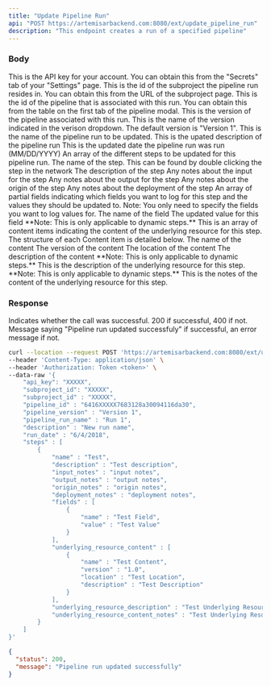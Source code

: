 ```yaml
---
title: "Update Pipeline Run"
api: "POST https://artemisarbackend.com:8080/ext/update_pipeline_run"
description: "This endpoint creates a run of a specified pipeline"
---
```


### Body

<ParamField body="api_key" type="string" required>
  This is the API key for your account. You can obtain this from the "Secrets" tab of your "Settings" page.
</ParamField>

<ParamField body="subproject_id" type="string" required>
  This is the id of the subproject the pipeline run resides in. You can obtain this from the URL of the subproject page.
</ParamField>

<ParamField body="pipeline_id" type="string" required>
    This is the id of the pipeline that is associated with this run. You can obtain this from the table on the first tab of the pipeline modal.
</ParamField>

<ParamField body="pipeline_version" type="string" required>
    This is the version of the pipeline associated with this run. This is the name of the version indicated in the verison dropdown. The default version is "Version 1".
</ParamField>

<ParamField body="pipeline_run_name" type="string" required>
    This is the name of the pipeline run to be updated.
</ParamField>

<ParamField body="description" type="string" optional>
    This is the upated description of the pipeline run
</ParamField>

<ParamField body="run_date" type="string" optional>
    This is the updated date the pipeline run was run (MM/DD/YYYY)
</ParamField>

<ParamField body="steps" type="[Steps]" optional>
  An array of the different steps to be updated for this pipeline run.
   <Expandable title="Step Structure">
    <ResponseField name="name" type="string" required>
        The name of the step. This can be found by double clicking the step in the network
    </ResponseField>
    <ResponseField name="description" type="string" optional>
        The description of the step
    </ResponseField>
     <ResponseField name="input_notes" type="string" optional>
        Any notes about the input for the step
    </ResponseField>
     <ResponseField name="output_notes" type="string" optional>
        Any notes about the output for the step
    </ResponseField>
    <ResponseField name="origin_notes" type="string" optional>
        Any notes about the origin of the step
    </ResponseField>
    <ResponseField name="deployment_notes" type="string" optional>
        Any notes about the deployment of the step
    </ResponseField>
    <ResponseField name="fields" type="[Partial Field]" optional>
        An array of partial fields indicating which fields you want to log for this step and the values they should be updated to. Note: You only need to specify the fields you want to log values for.
        <Expandable title="Partial Field Structure">
            <ResponseField name="name" type="string" required>
                The name of the field
            </ResponseField>
            <ResponseField name="value" type="type" optional default="">
                The updated value for this field
            </ResponseField>
        </Expandable>
    </ResponseField>
    <ResponseField name="underlying_resource_content" type="[Content]" optional>
        **Note: This is only applicable to dynamic steps.** This is an array of content items indicating the content of the underlying resource for this step. The structure of each Content item is detailed below.
         <Expandable title="Content Structure">
            <ResponseField name="name" type="string" required>
            The name of the content
            </ResponseField>
            <ResponseField name="version" type="string" optional>
                The version of the content
            </ResponseField>
            <ResponseField name="location" type="string" optional>
                The location of the content
            </ResponseField>
            <ResponseField name="description" type="string" optional>
                The description of the content
            </ResponseField>
        </Expandable>
    </ResponseField>
    <ResponseField name="underlying_resource_description" type="string" optional>
        **Note: This is only applicable to dynamic steps.**  This is the description of the underlying resource for this step.
    </ResponseField>
    <ResponseField name="underlying_resource_content_notes" type="string" optional>
        **Note: This is only applicable to dynamic steps.**  This is the notes of the content of the underlying resource for this step.
    </ResponseField>
  </Expandable>
</ParamField>

### Response

<ResponseField name="status" type="number">
  Indicates whether the call was successful. 200 if successful, 400 if not.
</ResponseField>

<ResponseField name="message" type="string">
  Message saying "Pipeline run updated successfuly" if successful, an error message if not.
</ResponseField>

<RequestExample>

```bash Example Request
curl --location --request POST 'https://artemisarbackend.com:8080/ext/update_pipeline_run' \
--header 'Content-Type: application/json' \
--header 'Authorization: Token <token>' \
--data-raw '{
    "api_key": "XXXXX",
    "subproject_id": "XXXXX",
    "subproject_id" : "XXXXX",
    "pipeline_id" : "6416XXXXX7683128a30094116da30",
    "pipeline_version" : "Version 1",
    "pipeline_run_name" : "Run 1",
    "description" : "New run name",
    "run_date" : "6/4/2018",
    "steps" : [
        {
            "name" : "Test",
            "description" : "Test description",
            "input_notes" : "input notes",
            "output_notes" : "output notes",
            "origin_notes" : "origin notes",
            "deployment_notes" : "deployment notes",
            "fields" : [
                {
                    "name" : "Test Field",
                    "value" : "Test Value"
                }
            ],
            "underlying_resource_content" : [
                {
                    "name" : "Test Content",
                    "version" : "1.0",
                    "location" : "Test Location",
                    "description" : "Test Description"
                }
            ],
            "underlying_resource_description" : "Test Underlying Resource Description",
            "underlying_resource_content_notes" : "Test Underlying Resource Content Notes"
        }
    ]
}'
```

</RequestExample>

<ResponseExample>

```json Response
{
  "status": 200,
  "message": "Pipeline run updated successfully"
}
```

</ResponseExample>